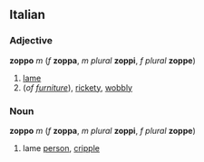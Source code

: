 ==Italian==
===Adjective===
'''zoppo''' ''m'' (''f'' '''zoppa''', ''m plural'' '''zoppi''', ''f plural'' '''zoppe''')

#[[lame]]
#(''of [[furniture]]''), [[rickety]], [[wobbly]]

===Noun===
'''zoppo''' ''m'' (''f'' '''zoppa''', ''m plural'' '''zoppi''', ''f plural'' '''zoppe''')

#lame [[person]], [[cripple]]